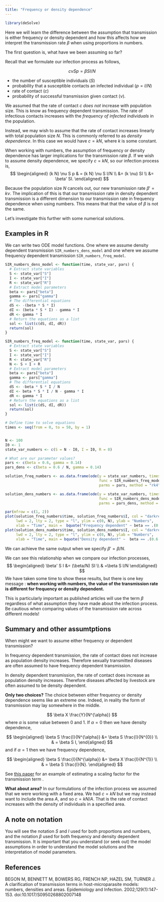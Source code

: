 ```yaml
---
title: "Frequency or density dependence"
---
```


```r
library(deSolve)
```

Here we will learn the difference between the assumption that transmission is either frequency or density dependent and how this affects how we interpret the transmission rate $\beta$ when using proportions in numbers.

The first question is, what have we been assuming so far? 

Recall that we formulate our infection process as follows,

$$ c \nu S p = \beta S I/N $$ 

+ the number of susceptible individuals ($S$)
+ probability that a susceptible contacts an infected individual ($p = I/N$)
+ rate of contact ($c$)
+ probability of successful transmission given contact ($\nu$).

We assumed that the rate of contact $c$ *does not* increase with population size. This is know as frequency dependent transmission. The rate of infectious contacts increases with the *frequency of infected individuals* in the population. 

Instead, we may wish to assume that the rate of contact increases linearly with total population size $N$. This is commonly referred to as *density dependence*. In this case we would have  $c = k N$, where $k$ is some constant.

When working with numbers, the assumption of frequency or density dependence has larger implications for the transmission rate $\beta$. If we wish to assume density dependence, we specify  $c = k N$, so our infection process is,
$$
\begin{aligned}
 (k N) \nu S p & = (k N) \nu S I/N  \\
  &=  (k \nu) SI \\
 &=  \beta' SI.
\end{aligned}
$$

Because the population size $N$ cancels out, our new transmission rate $\beta' = k \nu$. The implication of this is that our transmission rate in density dependent transmission is a different dimension to our transmission rate in frequency dependence when using numbers. This means that that the value of $\beta$ is not the same.

Let's investigate this further with some numerical solutions. 

## Examples in R

We can write two ODE model functions. One where we assume density dependent transmission `SIR_numbers_dens_model` and one where we assume frequency dependent transmission `SIR_numbers_freq_model`.

```r
SIR_numbers_dens_model <- function(time, state_var, pars) {
  # Extract state variables
  S <- state_var["S"]
  I <- state_var["I"]
  R <- state_var["R"]
  # Extract model parameters
  beta <- pars["beta"]
  gamma <- pars["gamma"]
  # The differential equations
  dS <- -(beta * S * I)
  dI <- (beta * S * I) - gamma * I
  dR <- gamma * I
  # Return the equations as a list
  sol <- list(c(dS, dI, dR))
  return(sol)
}

SIR_numbers_freq_model <- function(time, state_var, pars) {
  # Extract state variables
  S <- state_var["S"]
  I <- state_var["I"]
  R <- state_var["R"]
  N <- S + I + R
  # Extract model parameters
  beta <- pars["beta"]
  gamma <- pars["gamma"]
  # The differential equations
  dS <- -beta * S * I / N
  dI <- beta * S * I / N - gamma * I
  dR <- gamma * I
  # Return the equations as a list
  sol <- list(c(dS, dI, dR))
  return(sol)
}

# Define time to solve equations
times <- seq(from = 0, to = 50, by = 1)


N <- 100
I0 <- 1
state_var_numbers <- c(S = N - I0, I = I0, R = 0)

# What are our parameter values?
pars <- c(beta = 0.6, gamma = 0.14)
pars_dens <- c(beta = 0.6 / N, gamma = 0.14)

solution_freq_numbers <- as.data.frame(ode(y = state_var_numbers, times = times,
                                           func = SIR_numbers_freq_model,
                                           parms = pars, method = "rk4"))

solution_dens_numbers <- as.data.frame(ode(y = state_var_numbers, times = times,
                                           func = SIR_numbers_dens_model,
                                           parms = pars_dens, method = "rk4"))

par(mfrow = c(1, 2))
plot(solution_freq_numbers$time, solution_freq_numbers$I, col = "darkred",
     lwd = 2, lty = 2, type = "l", ylim = c(0, N), ylab = "Numbers",
     xlab = "Time", main =  bquote("Frequency dependent" ~ beta == .(0.6)))
plot(solution_dens_numbers$time, solution_dens_numbers$I, col = "darkred",
     lwd = 2, lty = 2, type = "l", ylim = c(0, N), ylab = "Numbers",
     xlab = "Time", main = bquote("Density dependent" ~  beta == .(0.6 / N)))
```

We can achieve the same output when we specify $\beta' = \beta/N$. 

We can see this relationship when we compare our infection processes, 
$$
\begin{aligned}
\beta' S I &= (\beta/N) SI \\
& =\beta S I/N
\end{aligned}
$$
We have taken some time to show these results, but there is one key message : **when working with numbers, the value of the transmission rate is different for frequency or density dependent.**

This is particularly important as published articles will use the term $\beta$ regardless of what assumption they have made about the infection process. Be cautious when comparing values of the transmission rate across different models!

## Summary and other assumtptions 

When might we want to assume either frequency or dependent transmission? 

In frequency dependent transmission, the rate of contact does not increase as population density increases. Therefore sexually transmitted diseases are often assumed to have frequency dependent transmission. 

In density dependent transmission, the rate of contact does increase as population density increases. Therefore diseases affected by livestock are often assumed to be density dependent. 


**Only two choices?**  The choice between either frequency or density dependence seems like an extreme one. Indeed, in reality the form of transmission may lay somewhere in the middle. 

$$ \beta X \frac{Y}{N^{\alpha}} $$ where $\alpha$ is some value between 0 and 1. If $\alpha = 0$ then we have density dependence,

$$
\begin{aligned}
\beta S \frac{I}{N^{\alpha}} &= \beta S \frac{I}{N^{0}} \\
& =  \beta S I,
\end{aligned}
$$
and if $\alpha = 1$ then we have frequency dependence,

$$
\begin{aligned}
\beta S \frac{I}{N^{\alpha}} &= \beta X \frac{I}{N^{1}} \\
& =  \beta S \frac{I}{N}.
\end{aligned}
$$

See [this paper](https://doi.org/10.1073/pnas.0809145106) for an example of estimating a scaling factor for the transmission term .

**What about area?**
In our formulations of the infection process we assumed that we were working with a fixed area. We had $c = k N$ but we may instead want to include the area $A$, and so $c = k N /A$. That is the rate of contact increases with the density of individuals in a specified area. 


::: {.callout-tip appearance="simple"}

## A note on notation

You will see the notation $S$ and $I$ used for both proportions and numbers, and the notation $\beta$ used for both frequency and density dependent transmission. It is important that you understand (or seek out) the model assumptions in order to understand the model solutions and the interpretation of model parameters.

 
:::


## References

BEGON M, BENNETT M, BOWERS RG, FRENCH NP, HAZEL SM, TURNER J. A clarification of transmission terms in host-microparasite models: numbers, densities and areas. Epidemiology and Infection. 2002;129(1):147-153. doi:10.1017/S0950268802007148
